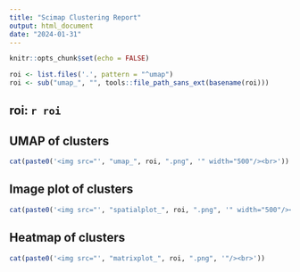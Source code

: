 ```yaml
---
title: "Scimap Clustering Report"
output: html_document
date: "2024-01-31"
---
```


```r
knitr::opts_chunk$set(echo = FALSE)

roi <- list.files('.', pattern = "^umap")
roi <- sub("umap_", "", tools::file_path_sans_ext(basename(roi)))
```

## roi: `r roi`

## UMAP of clusters
```r
cat(paste0('<img src="', "umap_", roi, ".png", '" width="500"/><br>')) #### Make all plots larger in report
```

## Image plot of clusters
```r
cat(paste0('<img src="', "spatialplot_", roi, ".png", '" width="500"/><br>'))
```

## Heatmap of clusters
```r
cat(paste0('<img src="', "matrixplot_", roi, ".png", '"/><br>'))
```














